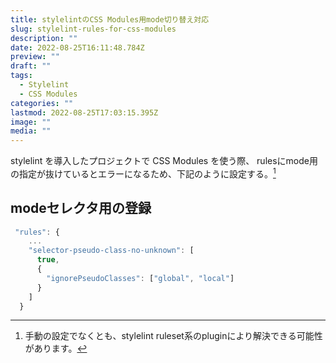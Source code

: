 ```yaml
---
title: stylelintのCSS Modules用mode切り替え対応
slug: stylelint-rules-for-css-modules
description: ""
date: 2022-08-25T16:11:48.784Z
preview: ""
draft: ""
tags:
  - Stylelint
  - CSS Modules
categories: ""
lastmod: 2022-08-25T17:03:15.395Z
image: ""
media: ""
---
```


stylelint を導入したプロジェクトで CSS Modules を使う際、
rulesにmode用の指定が抜けているとエラーになるため、下記のように設定する。[^1]

## modeセレクタ用の登録

```js
 "rules": {
    ...
    "selector-pseudo-class-no-unknown": [
      true,
      {
        "ignorePseudoClasses": ["global", "local"]
      }
    ]
  }
```

[^1]: 手動の設定でなくとも、stylelint ruleset系のpluginにより解決できる可能性があります。